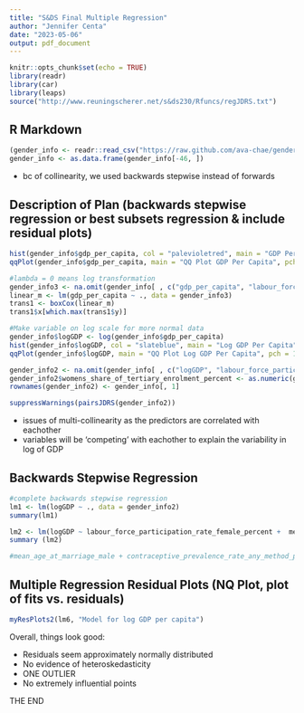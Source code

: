 ```yaml
---
title: "S&DS Final Multiple Regression"
author: "Jennifer Centa"
date: "2023-05-06"
output: pdf_document
---
```


```r
knitr::opts_chunk$set(echo = TRUE)
library(readr)
library(car)
library(leaps)
source("http://www.reuningscherer.net/s&ds230/Rfuncs/regJDRS.txt")
```

## R Markdown

```r
(gender_info <- readr::read_csv("https://raw.github.com/ava-chae/genderinfo/main/finalmerge.csv", show_col_types = FALSE))
gender_info <- as.data.frame(gender_info[-46, ])
```

* bc of collinearity, we used backwards stepwise instead of forwards

## Description of Plan (backwards stepwise regression or best subsets regression & include residual plots)

```r
hist(gender_info$gdp_per_capita, col = "palevioletred", main = "GDP Per Capita")
qqPlot(gender_info$gdp_per_capita, main = "QQ Plot GDP Per Capita", pch = 19)

#lambda = 0 means log transformation
gender_info3 <- na.omit(gender_info[ , c("gdp_per_capita", "labour_force_participation_rate_female_percent", "labour_force_participation_rate_male_percent", "mean_age_at_marriage_female", "mean_age_at_marriage_male", "contraceptive_prevalence_rate_any_method_percent", "womens_share_of_tertiary_enrolment_percent", "total_fertility_rate_per_woman", "percent_women_in_parliament", "male_to_female_income_ratio")])
linear_m <- lm(gdp_per_capita ~ ., data = gender_info3)
trans1 <- boxCox(linear_m)
trans1$x[which.max(trans1$y)]

#Make variable on log scale for more normal data
gender_info$logGDP <- log(gender_info$gdp_per_capita)
hist(gender_info$logGDP, col = "slateblue", main = "Log GDP Per Capita")
qqPlot(gender_info$logGDP, main = "QQ Plot Log GDP Per Capita", pch = 19)

gender_info2 <- na.omit(gender_info[ , c("logGDP", "labour_force_participation_rate_female_percent", "labour_force_participation_rate_male_percent", "mean_age_at_marriage_female", "mean_age_at_marriage_male", "contraceptive_prevalence_rate_any_method_percent", "womens_share_of_tertiary_enrolment_percent", "total_fertility_rate_per_woman", "percent_women_in_parliament", "male_to_female_income_ratio")])
gender_info2$womens_share_of_tertiary_enrolment_percent <- as.numeric(gender_info2$womens_share_of_tertiary_enrolment_percent)
rownames(gender_info2) <- gender_info[, 1]
```

```r
suppressWarnings(pairsJDRS(gender_info2))
```
* issues of multi-collinearity as the predictors are correlated with eachother
* variables will be 'competing' with eachother to explain the variability in log of GDP

## Backwards Stepwise Regression

```r
#complete backwards stepwise regression
lm1 <- lm(logGDP ~ ., data = gender_info2)
summary(lm1)

lm2 <- lm(logGDP ~ labour_force_participation_rate_female_percent +  mean_age_at_marriage_female + total_fertility_rate_per_woman , data = gender_info2)
summary (lm2)

#mean_age_at_marriage_male + contraceptive_prevalence_rate_any_method_percent + labour_force_participation_rate_male_percent + percent_women_in_parliament + male_to_female_income_ratio + womens_share_of_tertiary_enrolment_percent 
```

## Multiple Regression Residual Plots (NQ Plot, plot of fits vs. residuals)

```r
myResPlots2(lm6, "Model for log GDP per capita")
```
Overall, things look good:

*  Residuals seem approximately normally distributed
*  No evidence of heteroskedasticity
*  ONE OUTLIER
*  No extremely influential points

THE END
